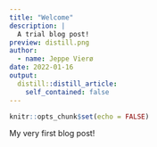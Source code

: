 ```yaml
---
title: "Welcome"
description: |
  A trial blog post!
preview: distill.png
author:
  - name: Jeppe Vierø
date: 2022-01-16
output:
  distill::distill_article:
    self_contained: false
---
```



```r
knitr::opts_chunk$set(echo = FALSE)
```

My very first blog post!



